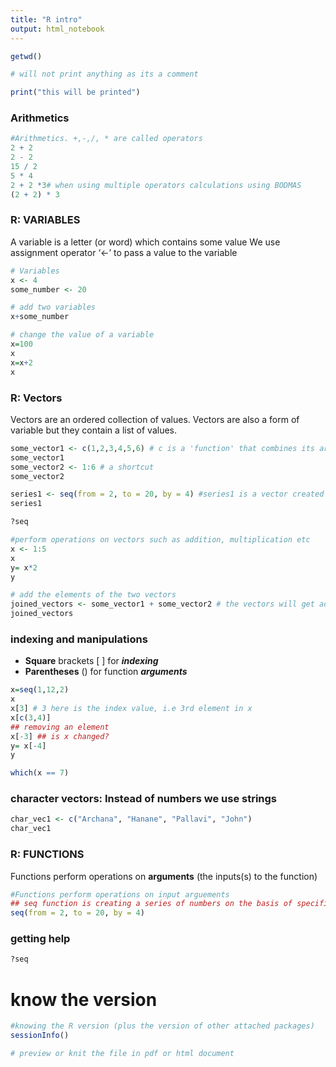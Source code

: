 ```yaml
---
title: "R intro"
output: html_notebook
---
```


```r
getwd()
```


```r
# will not print anything as its a comment

print("this will be printed")
```


### Arithmetics
```r
#Arithmetics. +,-,/, * are called operators
2 + 2
2 - 2
15 / 2
5 * 4
2 + 2 *3# when using multiple operators calculations using BODMAS
(2 + 2) * 3
```

### R: VARIABLES
A variable is a letter (or word) which contains some value
We use assignment operator '<-' to pass a value to the variable
```r
# Variables
x <- 4
some_number <- 20
```



```r
# add two variables
x+some_number
```

```r
# change the value of a variable
x=100
x
x=x+2
x
```



### R: Vectors
Vectors are an ordered collection of values.
Vectors are also a form of variable but they contain a list of values. 
```r
 
some_vector1 <- c(1,2,3,4,5,6) # c is a 'function' that combines its arguments into a vector
some_vector1
some_vector2 <- 1:6 # a shortcut
some_vector2

series1 <- seq(from = 2, to = 20, by = 4) #series1 is a vector created by function seq
series1

```

```r
?seq
```

```r
#perform operations on vectors such as addition, multiplication etc
x <- 1:5
x
y= x*2
y
```

```r
# add the elements of the two vectors
joined_vectors <- some_vector1 + some_vector2 # the vectors will get added element-wise
joined_vectors
```

### indexing and manipulations

 - **Square** brackets [ ] for ***indexing***
 - **Parentheses** () for function ***arguments***
```r

x=seq(1,12,2)
x
x[3] # 3 here is the index value, i.e 3rd element in x
x[c(3,4)]
## removing an element
x[-3] ## is x changed?
y= x[-4]
y

which(x == 7)

```

### character vectors: Instead of numbers we use strings
```r
char_vec1 <- c("Archana", "Hanane", "Pallavi", "John")
char_vec1

```

### R: FUNCTIONS
Functions perform operations on **arguments** (the inputs(s) to the function)
```r
#Functions perform operations on input arguements
## seq function is creating a series of numbers on the basis of specified parameters. 
seq(from = 2, to = 20, by = 4) 
```

### getting help

```r

?seq
```

# know the version
```r
#knowing the R version (plus the version of other attached packages)
sessionInfo() 
```
```r
# preview or knit the file in pdf or html document
```


